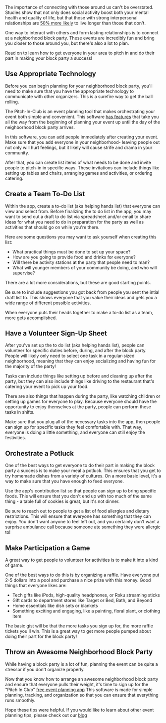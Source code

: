 <BlogImage  />
<BlogInfo  />

The importance of connecting with those around us can't be overstated. Studies show that not only does social activity
boost both your mental health and quality of life, but that those with strong interpersonal relationships are
[50% more likely](https://journals.plos.org/plosmedicine/article?id=10.1371/journal.pmed.1000316)
to live longer than those that don't. 

One way to interact with others and form lasting relationships is to connect at a neighborhood block party. These events
are incredibly fun and bring you closer to those around you, but there's also a lot to plan.

Read on to learn how to get everyone in your area to pitch in and do their part in making your block party a success!

<MobileAd />

## Use Appropriate Technology
Before you can begin planning for your neighborhood block party, you'll need to make sure that you have the appropriate
technology to communicate with other organizers. This is a surefire way to get the ball rolling.   

The Pitch-In-Club is an event planning tool that makes orchestrating your event both simple and convenient. 
This software [has features](https://pitchinclub.com/resources/features) that take you all the 
way from the beginning of planning your event up until the day of the neighborhood block party arrives.

In this software, you can add people immediately after creating your event. Make sure that you add everyone in 
your neighborhood- leaving people out not only will hurt feelings, but it likely will cause strife and drama in
your community.                                                        

After that, you can create list items of what needs to be done and invite people to pitch-in in specific ways. 
These invitations can include things like setting up tables and chairs, arranging games and activities, or 
ordering catering.                                                            

<MobileAd />

## Create a Team To-Do List

Within the app, create a to-do list (aka helping hands list) that everyone can view and select from. Before 
finalizing the to do list in the app, 
you may want to send out a draft to do list via spreadsheet and/or email to share ideas for what you need 
to do in preparation for the party as well as activities that should go on while you're there.

Here are some questions you may want to ask yourself when creating this list:

- What practical things must be done to set up your space?
- How are you going to provide food and drinks for everyone?
- Will there be activity stations at the party that people need to man?
- What will younger members of your community be doing, and who will supervise?

There are a lot more considerations, but these are good starting points.                                                        

Be sure to include suggestions you got back from people you sent the intial draft list to. This shows
everyone that you value their ideas and gets you a wide range of different possible activities.

When everyone puts their heads together to make a to-do list as a team, more gets accomplished.                                                        

<MobileAd />

## Have a Volunteer Sign-Up Sheet

After you've set up the to do list (aka helping hands list), people can volunteer for specific duties before, during, and after the 
block party. People will likely only need to select one task in a regular-sized neighborhood, meaning that 
they can enjoy socializing and having fun for the majority of the party!

Tasks can include things like setting up before and cleaning up after the party, but they can also include 
things like driving to the restaurant that's catering your event to pick up your food.

There are also things that happen during the party, like watching children or setting up games for everyone 
to play. Because everyone should have the opportunity to enjoy themselves at the party, people can perform 
these tasks in shifts.

Make sure that you plug all of the necessary tasks into the app, then people can sign up
for specific tasks they feel comfortable with.
That way, everyone is doing a little something, and everyone can still enjoy the festivities.

<MobileAd />

## Orchestrate a Potluck

One of the best ways to get everyone to do their part in making the block party a success is to make your 
meal a potluck. This ensures that you get to try homemade dishes from a variety of cultures. On a more basic
level, it's a way to make sure that you have enough to feed everyone.

Use the app's contribution list so that people can sign up to bring specific foods. This will ensure that you 
don't end up with too much of the same thing - a table full of cookies is great, but it's not dinner.

Be sure to reach out to people to get a list of food allergies and dietary restrictions. 
This will ensure that everyone has something that they can enjoy. You don't want anyone to feel left out, and you 
certainly don't want a surprise ambulance call because someone ate something they were allergic to!

<MobileAd />

## Make Participation a Game

A great way to get people to volunteer for activities is to make it into a kind of game.

One of the best ways to do this is by organizing a raffle. Have everyone put 2-5 dollars into a pool and purchase 
a nice prize with this money. Good things that everyone likes are:

- Tech gifts like iPods, high-quality headphones, or Roku streaming sticks
- Gift cards to department stores like Target or Bed, Bath, and Beyond
- Home essentials like dish sets or blankets
- Something exciting and engaging, like a painting, floral plant, or clothing item

The basic gist will be that the more tasks you sign up for, the more raffle tickets you'll win. This is a great 
way to get more people pumped about doing their part for the block party!

<MobileAd />

## Throw an Awesome Neighborhood Block Party
While having a block party is a lot of fun, planning the event can be quite a stressor if you don't organize properly.

Now that you know how to arrange an awesome neighborhood block party and ensure that everyone pulls their weight, 
it's time to sign up for the "Pitch In Club" [free event planning app](https://pitchinclub.com)
This software is made for simple planning, tracking, and organization so that you can ensure that 
everything runs smoothly.                                                           

Hope these tips were helpful. If you would like to learn about other event planning tips, 
please check out our [blog](https://pitchinclub.com/blog/page/1)

<MobileAd />
